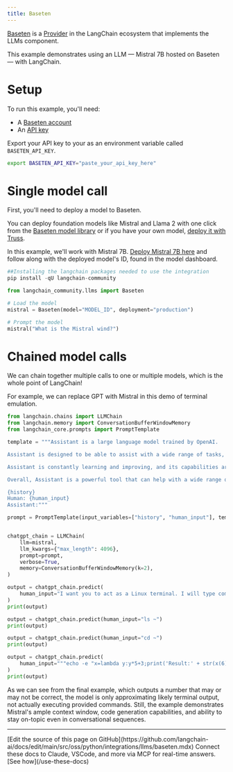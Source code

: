 ```yaml
---
title: Baseten
---
```


[Baseten](https://baseten.co) is a [Provider](/oss/python/integrations/providers/baseten) in the LangChain ecosystem that implements the LLMs component.

This example demonstrates using an LLM — Mistral 7B hosted on Baseten — with LangChain.

# Setup

To run this example, you'll need:

* A [Baseten account](https://baseten.co)
* An [API key](https://docs.baseten.co/observability/api-keys)

Export your API key to your as an environment variable called `BASETEN_API_KEY`.

```sh
export BASETEN_API_KEY="paste_your_api_key_here"
```

# Single model call

First, you'll need to deploy a model to Baseten.

You can deploy foundation models like Mistral and Llama 2 with one click from the [Baseten model library](https://app.baseten.co/explore/) or if you have your own model, [deploy it with Truss](https://truss.baseten.co/welcome).

In this example, we'll work with Mistral 7B. [Deploy Mistral 7B here](https://app.baseten.co/explore/mistral_7b_instruct) and follow along with the deployed model's ID, found in the model dashboard.

```python
##Installing the langchain packages needed to use the integration
pip install -qU langchain-community
```

```python
from langchain_community.llms import Baseten
```

```python
# Load the model
mistral = Baseten(model="MODEL_ID", deployment="production")
```

```python
# Prompt the model
mistral("What is the Mistral wind?")
```

# Chained model calls

We can chain together multiple calls to one or multiple models, which is the whole point of LangChain!

For example, we can replace GPT with Mistral in this demo of terminal emulation.

```python
from langchain.chains import LLMChain
from langchain.memory import ConversationBufferWindowMemory
from langchain_core.prompts import PromptTemplate

template = """Assistant is a large language model trained by OpenAI.

Assistant is designed to be able to assist with a wide range of tasks, from answering simple questions to providing in-depth explanations and discussions on a wide range of topics. As a language model, Assistant is able to generate human-like text based on the input it receives, allowing it to engage in natural-sounding conversations and provide responses that are coherent and relevant to the topic at hand.

Assistant is constantly learning and improving, and its capabilities are constantly evolving. It is able to process and understand large amounts of text, and can use this knowledge to provide accurate and informative responses to a wide range of questions. Additionally, Assistant is able to generate its own text based on the input it receives, allowing it to engage in discussions and provide explanations and descriptions on a wide range of topics.

Overall, Assistant is a powerful tool that can help with a wide range of tasks and provide valuable insights and information on a wide range of topics. Whether you need help with a specific question or just want to have a conversation about a particular topic, Assistant is here to assist.

{history}
Human: {human_input}
Assistant:"""

prompt = PromptTemplate(input_variables=["history", "human_input"], template=template)


chatgpt_chain = LLMChain(
    llm=mistral,
    llm_kwargs={"max_length": 4096},
    prompt=prompt,
    verbose=True,
    memory=ConversationBufferWindowMemory(k=2),
)

output = chatgpt_chain.predict(
    human_input="I want you to act as a Linux terminal. I will type commands and you will reply with what the terminal should show. I want you to only reply with the terminal output inside one unique code block, and nothing else. Do not write explanations. Do not type commands unless I instruct you to do so. When I need to tell you something in English I will do so by putting text inside curly brackets {like this}. My first command is pwd."
)
print(output)
```

```python
output = chatgpt_chain.predict(human_input="ls ~")
print(output)
```

```python
output = chatgpt_chain.predict(human_input="cd ~")
print(output)
```

```python
output = chatgpt_chain.predict(
    human_input="""echo -e "x=lambda y:y*5+3;print('Result:' + str(x(6)))" > run.py && python3 run.py"""
)
print(output)
```

As we can see from the final example, which outputs a number that may or may not be correct, the model is only approximating likely terminal output, not actually executing provided commands. Still, the example demonstrates Mistral's ample context window, code generation capabilities, and ability to stay on-topic even in conversational sequences.

---

<Callout icon="pen-to-square" iconType="regular">
    [Edit the source of this page on GitHub](https://github.com/langchain-ai/docs/edit/main/src/oss/python/integrations/llms/baseten.mdx)
</Callout>
<Tip icon="terminal" iconType="regular">
    Connect these docs to Claude, VSCode, and more via MCP for    real-time answers. [See how](/use-these-docs)
</Tip>
